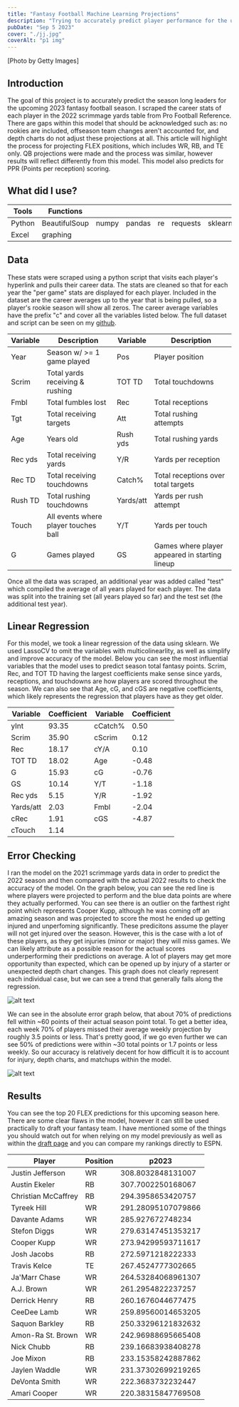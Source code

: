 ```yaml
---
title: "Fantasy Football Machine Learning Projections"
description: "Trying to accurately predict player performance for the upcoming season"
pubDate: "Sep 5 2023"
cover: "./jj.jpg"
coverAlt: "p1 img"
---
```


[Photo by Getty Images]

## Introduction

The goal of this project is to accurately predict the season long leaders for the upcoming
2023 fantasy football season. I scraped the career stats of each player in the 2022 scrimmage 
yards table from Pro Football Reference. There are gaps within this model that should be acknowledged 
such as: no rookies are included, offseason team changes aren't accounted for, and depth charts do not 
adjust these projections at all. This article will highlight the process for projecting FLEX positions, 
which includes WR, RB, and TE only. QB projections were made and the process was similar, however 
results will reflect differently from this model. This model also predicts for PPR (Points per reception) scoring.

## What did I use?

| Tools | Functions |  |  |  |  |  |
| --- | --- | --- | --- | --- | --- | --- |
| Python | BeautifulSoup | numpy | pandas | re | requests | sklearn |  
| Excel | graphing |  |  |  |  |  |

## Data

These stats were scraped using a python script that visits each player's hyperlink and pulls their
career data. The stats are cleaned so that for each year the "per game" stats are displayed for
each player. Included in the dataset are the career averages up to the year that is being pulled,
so a player's rookie season will show all zeros. The career average variables have the prefix "c"
and cover all the variables listed below. The full dataset and script can be seen on my [github](https://github.com/ishqup/fantasy-football-projections).

| Variable | Description | Variable | Description |
| --- | --- | --- | --- |
| Year | Season w/ >= 1 game played | Pos | Player position |
| Scrim | Total yards receiving & rushing | TOT TD | Total touchdowns |
| Fmbl | Total fumbles lost | Rec | Total receptions |
| Tgt | Total receiving targets | Att | Total rushing attempts |
| Age | Years old | Rush yds | Total rushing yards |
| Rec yds | Total receiving yards | Y/R | Yards per reception |
| Rec TD | Total receiving touchdowns | Catch% | Total receptions over total targets |
| Rush TD | Total rushing touchdowns | Yards/att | Yards per rush attempt |
| Touch | All events where player touches ball | Y/T | Yards per touch |
| G | Games played | GS | Games where player appeared in starting lineup |

Once all the data was scraped, an additional year was added called "test" which compiled the average
of all years played for each player. The data was split into the training set (all years played so far)
and the test set (the additional test year).

## Linear Regression

For this model, we took a linear regression of the data using sklearn. We used LassoCV to omit the 
variables with multicolinearlity, as well as simplify and improve accuracy of the model. Below you
can see the most influential variables that the model uses to predict season total fantasy points.
Scrim, Rec, and TOT TD having the largest coefficients make sense since yards, receptions, and 
touchdowns are how players are scored throughout the season. We can also see that Age, cG, and cGS
are negative coefficients, which likely represents the regression that players have as they get older.

| Variable | Coefficient | Variable | Coefficient |
|------|-------|------|-------|
| yInt | 93.35 | cCatch% | 0.50 |
| Scrim | 35.90 | cScrim | 0.12 |
| Rec | 18.17 | cY/A | 0.10 |
| TOT TD | 18.02 | Age | -0.48 |
| G | 15.93 | cG | -0.76 |
| GS | 10.14 | Y/T | -1.18 |
| Rec yds | 5.15 | Y/R | -1.92 |
| Yards/att | 2.03 | Fmbl | -2.04 |
| cRec | 1.91 | cGS | -4.87 |
| cTouch | 1.14 |

## Error Checking

I ran the model on the 2021 scrimmage yards data in order to predict the 2022 season and then compared with the
actual 2022 results to check the accuracy of the model. On the graph below, you can see the red line is where
players were projected to perform and the blue data points are where they actually performed. You can see there
is an outlier on the farthest right point which represents Cooper Kupp, although he was coming off an amazing season
and was projected to score the most he ended up getting injured and unperfoming significantly. These predicitons assume the
player will not get injured over the season. However, this is the case with a lot of these players, as they get injuries 
(minor or major) they will miss games. We can likely attribute as a possible reason for the actual scores underperforming 
their predictions on average. A lot of players may get more opportunity than expected, which can be opened up by injury
of a starter or unexpected depth chart changes. This graph does not clearly represent each individual case, but we can see 
a trend that generally falls along the regression.

![alt text](./fproj.png)

We can see in the absolute error graph below, that about 70% of predictions fell within ~60 points of their actual season 
point total. To get a better idea, each week 70% of players missed their average weekly projection by roughly 3.5 points or less.
That's pretty good, if we go even further we can see 50% of predictions were within ~30 total points or 1.7 points or less weekly.
So our accuracy is relatively decent for how difficult it is to account for injury, depth charts, and matchups within the model.

![alt text](./fabse.png)

## Results

You can see the top 20 FLEX predictions for this upcoming season here. There are some clear flaws in the model, however it can still
be used practically to draft your fantasy team. I have mentioned some of the things you should watch out for when relying on my
model previously as well as within the [draft page](https://ishqup.github.io/draft/) and you can compare my rankings directly to ESPN.

| Player | Position | p2023 |
|--------|----------|-------|
| Justin Jefferson | WR | 308.8032848131007 |
| Austin Ekeler | RB | 307.7002250168067 |
| Christian McCaffrey | RB | 294.3958653420757 |
| Tyreek Hill | WR | 291.28095107079866 |
| Davante Adams | WR | 285.927672748234 |
| Stefon Diggs | WR | 279.63147451353217 |
| Cooper Kupp | WR | 273.94299593711617 |
| Josh Jacobs | RB | 272.5971218222333 |
| Travis Kelce | TE | 267.4524777302665 |
| Ja'Marr Chase | WR | 264.53284068961307 |
| A.J. Brown | WR | 261.2954822237257 |
| Derrick Henry  | RB | 260.1676044677475 |
| CeeDee Lamb | WR | 259.89560014653205 |
| Saquon Barkley | RB | 250.33296121832632 |
| Amon-Ra St. Brown | WR | 242.96988695665408 |
| Nick Chubb | RB | 239.16683938408278 |
| Joe Mixon | RB | 233.15358242887862 |
| Jaylen Waddle | WR | 231.37302699219265 |
| DeVonta Smith | WR | 222.3683732232447 |
| Amari Cooper | WR | 220.38315847769508 |
